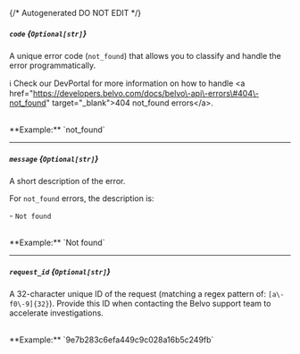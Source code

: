 {/* Autogenerated DO NOT EDIT  */}
##### `code` *{`Optional[str]`}*
A unique error code (`not_found`) that allows you to classify and handle the error programmatically.


ℹ️ Check our DevPortal for more information on how to handle \<a href\="https://developers.belvo.com/docs/belvo\-api\-errors\#404\-not_found" target\="_blank"\>404 not_found errors\</a\>.

<br/>
**Example:** `not_found`

---
##### `message` *{`Optional[str]`}*
A short description of the error. 


For `not_found` errors, the description is:
  
  \- `Not found`

<br/>
**Example:** `Not found`

---
##### `request_id` *{`Optional[str]`}*
A 32\-character unique ID of the request (matching a regex pattern of: `[a\-f0\-9]{32}`). Provide this ID when contacting the Belvo
support team to accelerate investigations.

<br/>
**Example:** `9e7b283c6efa449c9c028a16b5c249fb`


